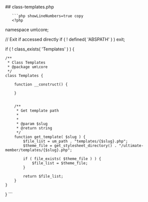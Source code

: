 

<div class="phpdocumentor-element -file">
    ## class-templates.php

        

    
       ```php showLineNumbers=true copy
       <?php
namespace um\core;


// Exit if accessed directly
if ( ! defined( 'ABSPATH' ) ) exit;


if ( ! class_exists( 'Templates' ) ) {


	/**
	 * Class Templates
	 * @package um\core
	 */
	class Templates {

		function __construct() {

		}


		/**
		 * Get template path
		 *
		 *
		 * @param $slug
		 * @return string
		 */
		function get_template( $slug ) {
			$file_list = um_path . "templates/{$slug}.php";
			$theme_file = get_stylesheet_directory() . "/ultimate-member/templates/{$slug}.php";

			if ( file_exists( $theme_file ) ) {
				$file_list = $theme_file;
			}

			return $file_list;
		}
	}
}
       ```
</div>

